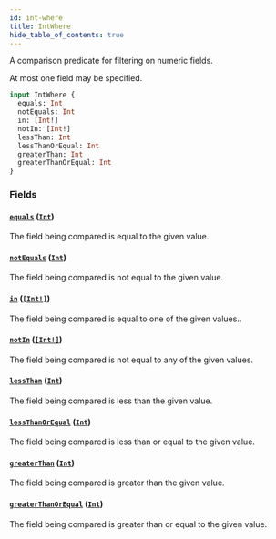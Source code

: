 ```yaml
---
id: int-where
title: IntWhere
hide_table_of_contents: true
---
```



A comparison predicate for filtering on numeric fields.

At most one field may be specified.

```graphql
input IntWhere {
  equals: Int
  notEquals: Int
  in: [Int!]
  notIn: [Int!]
  lessThan: Int
  lessThanOrEqual: Int
  greaterThan: Int
  greaterThanOrEqual: Int
}
```


### Fields

#### [`equals`](#) ([`Int`](/schema/scalars/int))

The field being compared is equal to the given value.


#### [`notEquals`](#) ([`Int`](/schema/scalars/int))

The field being compared is not equal to the given value.


#### [`in`](#) ([`[Int!]`](/schema/scalars/int))

The field being compared is equal to one of the given values..


#### [`notIn`](#) ([`[Int!]`](/schema/scalars/int))

The field being compared is not equal to any of the given values.


#### [`lessThan`](#) ([`Int`](/schema/scalars/int))

The field being compared is less than the given value.


#### [`lessThanOrEqual`](#) ([`Int`](/schema/scalars/int))

The field being compared is less than or equal to the given value.


#### [`greaterThan`](#) ([`Int`](/schema/scalars/int))

The field being compared is greater than the given value.


#### [`greaterThanOrEqual`](#) ([`Int`](/schema/scalars/int))

The field being compared is greater than or equal to the given value.




